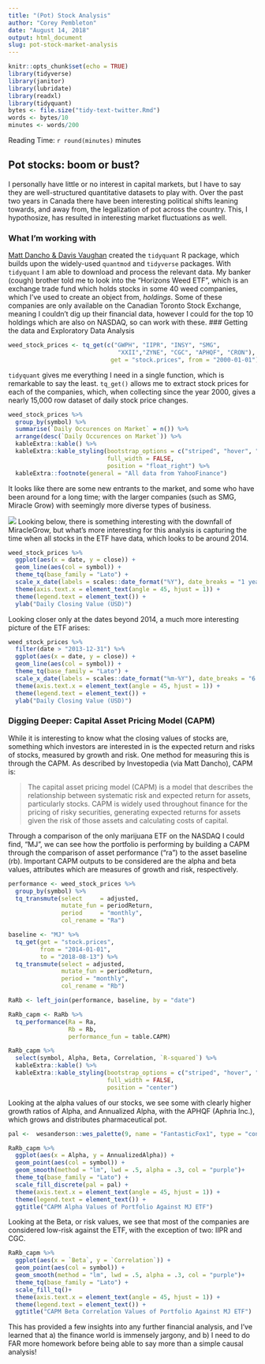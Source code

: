 ```yaml
---
title: "(Pot) Stock Analysis"
author: "Corey Pembleton"
date: "August 14, 2018"
output: html_document
slug: pot-stock-market-analysis
---
```


```r
knitr::opts_chunk$set(echo = TRUE)
library(tidyverse)
library(janitor)
library(lubridate)
library(readxl)
library(tidyquant)
bytes <- file.size("tidy-text-twitter.Rmd")
words <- bytes/10
minutes <- words/200
```
Reading Time: `r round(minutes)` minutes  

## Pot stocks: boom or bust?

I personally have little or no interest in capital markets, but I have to say they are well-structured quantitative datasets to play with. Over the past two years in Canada there have been interesting political shifts leaning towards, and away from, the legalization of pot across the country. This, I hypothosize, has resulted in interesting market fluctuations as well. 

### What I'm working with

[Matt Dancho & Davis Vaughan](https://github.com/business-science/tidyquant) created the ```tidyquant``` R package, which builds upon the widely-used ```quantmod``` and ```tidyverse``` packages. With ```tidyquant``` I am able to download and process the relevant data. My banker (cough) brother told me to look into the "Horizons Weed ETF", which is an exchange trade fund which holds stocks in some 40 weed companies, which I've used to create an object from, *holdings*. Some of these companies are only available on the Canadian Toronto Stock Exchange, meaning I couldn't dig up their financial data, however I could for the top 10 holdings which are also on NASDAQ, so can work with these.
### Getting the data and Exploratory Data Analysis

```r
weed_stock_prices <- tq_get(c("GWPH", "IIPR", "INSY", "SMG",
                               "XXII","ZYNE", "CGC", "APHQF", "CRON"),
                             get = "stock.prices", from = "2000-01-01")
```

```tidyquant``` gives me everything I need in a single function, which is remarkable to say the least. ```tq_get()``` allows me to extract stock prices for each of the companies, which, when collecting since the year 2000, gives a nearly 15,000 row dataset of daily stock price changes.

```r
weed_stock_prices %>% 
  group_by(symbol) %>% 
  summarise(`Daily Occurences on Market` = n()) %>% 
  arrange(desc(`Daily Occurences on Market`)) %>% 
  kableExtra::kable() %>% 
  kableExtra::kable_styling(bootstrap_options = c("striped", "hover", "condensed", "responsive"), font_size = 11,
                            full_width = FALSE,
                            position = "float_right") %>% 
  kableExtra::footnote(general = "All data from YahooFinance")

```

It looks like there are some new entrants to the market, and some who have been around for a long time; with the larger companies (such as SMG, Miracle Grow) with seemingly more diverse types of business.

![](https://media.giphy.com/media/OzPmk5PUw4TRK/giphy.gif)
Looking below, there is something interesting with the downfall of MiracleGrow, but what's more interesting for this analysis is capturing the time when all stocks in the ETF have data, which looks to be around 2014.

```r
weed_stock_prices %>% 
  ggplot(aes(x = date, y = close)) +
  geom_line(aes(col = symbol)) +
  theme_tq(base_family = "Lato") +
  scale_x_date(labels = scales::date_format("%Y"), date_breaks = "1 year") +
  theme(axis.text.x = element_text(angle = 45, hjust = 1)) +
  theme(legend.text = element_text()) +
  ylab("Daily Closing Value (USD)")
```


Looking closer only at the dates beyond 2014, a much more interesting picture of the ETF arises: 

```r
weed_stock_prices %>%
  filter(date > "2013-12-31") %>% 
  ggplot(aes(x = date, y = close)) +
  geom_line(aes(col = symbol)) +
  theme_tq(base_family = "Lato") +
  scale_x_date(labels = scales::date_format("%m-%Y"), date_breaks = "6 months") +
  theme(axis.text.x = element_text(angle = 45, hjust = 1)) +
  theme(legend.text = element_text()) +
  ylab("Daily Closing Value (USD)")
```


### Digging Deeper: Capital Asset Pricing Model (CAPM)

While it is interesting to know what the closing values of stocks are, something which investors are interested in is the expected return and risks of stocks, measured by growth and risk. One method for measuring this is through the CAPM. As described by Investopedia (via Matt Dancho), CAPM is:

> The capital asset pricing model (CAPM) is a model that describes the relationship between systematic risk and expected return for assets, particularly stocks. CAPM is widely used throughout finance for the pricing of risky securities, generating expected returns for assets given the risk of those assets and calculating costs of capital.

Through a comparison of the only marijuana ETF on the NASDAQ I could find, "MJ", we can see how the portfolio is performing by building a CAPM through the comparison of asset performance ("ra") to the asset baseline (rb). Important CAPM outputs to be considered are the alpha and beta values, attributes which are measures of growth and risk, respectively. 

```r

performance <- weed_stock_prices %>% 
  group_by(symbol) %>%
  tq_transmute(select     = adjusted, 
               mutate_fun = periodReturn, 
               period     = "monthly", 
               col_rename = "Ra")

baseline <- "MJ" %>% 
  tq_get(get = "stock.prices",
         from = "2014-01-01",
         to = "2018-08-13") %>% 
  tq_transmute(select = adjusted,
               mutate_fun = periodReturn,
               period = "monthly",
               col_rename = "Rb")

RaRb <- left_join(performance, baseline, by = "date")

RaRb_capm <- RaRb %>%
  tq_performance(Ra = Ra, 
                 Rb = Rb, 
                 performance_fun = table.CAPM)

RaRb_capm %>% 
  select(symbol, Alpha, Beta, Correlation, `R-squared`) %>% 
  kableExtra::kable() %>% 
  kableExtra::kable_styling(bootstrap_options = c("striped", "hover", "condensed", "responsive"), font_size = 11,
                            full_width = FALSE,
                            position = "center")

```

Looking at the alpha values of our stocks, we see some with clearly higher growth ratios of Alpha, and Annualized Alpha, with the APHQF (Aphria Inc.), which grows and distributes pharmaceutical pot. 


```r
pal <-  wesanderson::wes_palette(9, name = "FantasticFox1", type = "continuous")

RaRb_capm %>%
  ggplot(aes(x = Alpha, y = AnnualizedAlpha)) +
  geom_point(aes(col = symbol)) +
  geom_smooth(method = "lm", lwd = .5, alpha = .3, col = "purple")+
  theme_tq(base_family = "Lato") +
  scale_fill_discrete(pal = pal) +
  theme(axis.text.x = element_text(angle = 45, hjust = 1)) +
  theme(legend.text = element_text()) +
  ggtitle("CAPM Alpha Values of Portfolio Against MJ ETF")
```

Looking at the Beta, or risk values, we see that most of the companies are considered low-risk against the ETF, with the exception of two: IIPR and CGC. 


```r
RaRb_capm %>%
  ggplot(aes(x = `Beta`, y = `Correlation`)) +
  geom_point(aes(col = symbol)) +
  geom_smooth(method = "lm", lwd = .5, alpha = .3, col = "purple")+
  theme_tq(base_family = "Lato") +
  scale_fill_tq()+
  theme(axis.text.x = element_text(angle = 45, hjust = 1)) +
  theme(legend.text = element_text()) +
  ggtitle("CAPM Beta Correlation Values of Portfolio Against MJ ETF")

```


This has provided a few insights into any further financial analysis, and I've learned that a) the finance world is immensely jargony, and b) I need to do FAR more homework before being able to say more than a simple causal analysis!



